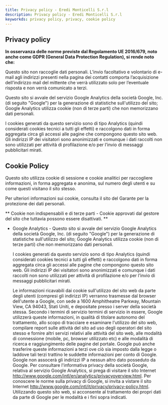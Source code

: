 ```yaml
---
title: Privacy policy - Eredi Monticelli S.r.l
description: Privacy policy - Eredi Monticelli S.r.l
keyworkds: privacy policy, privacy, cookie policy
---
```

## Privacy policy

**In osservanza delle norme previste dal Regolamento UE 2016/679, noto anche come GDPR (General Data Protection Regulation), si rende noto che:**

Questo sito non raccoglie dati personali. L’invio facoltativo e volontario di e-mail agli indirizzi presenti nella pagina dei contatti comporta l’acquisizione dell’indirizzo mail del mittente che verrà utilizzato solo per l’eventuale risposta e non verrà comunicato a terzi.

Questo sito si avvale del servizio Google Analytics della società Google, Inc. (di seguito "Google") per la generazione di statistiche sull'utilizzo del sito; Google Analytics utilizza cookie (non di terze parti) che non memorizzano dati personali.

I cookies generati da questo servizio sono di tipo Analytics (quindi considerati cookies tecnici a tutti gli effetti) e raccolgono dati in forma aggregata circa gli accessi alle pagine che compongono questo sito web. Gli indirizzi IP dei visitatori sono anonimizzati e comunque i dati raccolti non sono utilizzati per attività di profilazione e/o per l’invio di messaggi pubblicitari mirati.

## Cookie Policy
Questo sito utilizza cookie di sessione e cookie analitici per raccogliere informazioni, in forma aggregata e anonima, sul numero degli utenti e su come questi visitano il sito stesso.

Per ulteriori informazioni sui cookie, consulta il sito del Garante per la protezione dei dati personali.

** Cookie non indispensabili e di terze parti - Cookie approvati dal gestore del sito che tuttavia possono essere disattivati. **

* Google Analytics - Questo sito si avvale del servizio Google Analytics della società Google, Inc. (di seguito "Google") per la generazione di statistiche sull'utilizzo del sito; Google Analytics utilizza cookie (non di terze parti) che non memorizzano dati personali.

  I cookies generati da questo servizio sono di tipo Analytics (quindi considerati cookies tecnici a tutti gli effetti) e raccolgono dati in forma aggregata circa gli accessi alle pagine che compongono questo sito web. Gli indirizzi IP dei visitatori sono anonimizzati e comunque i dati raccolti non sono utilizzati per attività di profilazione e/o per l’invio di messaggi pubblicitari mirati.

  Le informazioni ricavabili dai cookie sull'utilizzo del sito web da parte degli utenti (compresi gli indirizzi IP) verranno trasmesse dal browser dell'utente a Google, con sede a 1600 Amphitheatre Parkway, Mountain View, CA 94043, Stati Uniti, e depositate presso i server della società stessa. Secondo i termini di servizio termini di servizio in essere, Google utilizzerà queste informazioni, in qualità di titolare autonomo del trattamento, allo scopo di tracciare e esaminare l'utilizzo del sito web, compilare report sulle attività del sito ad uso degli operatori del sito stesso e fornire altri servizi relativi alle attività del sito web, alle modalità di connessione (mobile, pc, browser utilizzato etc) e alle modalità di ricerca e raggiungimento delle pagine del portale. Google può anche trasferire queste informazioni a terzi ove ciò sia imposto dalla legge o laddove tali terzi trattino le suddette informazioni per conto di Google. Google non assocerà gli indirizzi IP a nessun altro dato posseduto da Google. Per consultare l'informativa privacy della società Google, relativa al servizio Google Analytics, si prega di visitare il sito Internet http://www.google.com/intl/en/analytics/privacyoverview.html. Per conoscere le norme sulla privacy di Google, si invita a vistare il sito Internet http://www.google.com/intl/it/privacy/privacy-policy.html. Utilizzando questo sito web, si acconsente al trattamento dei propri dati da parte di Google per le modalità e i fini sopra indicati.

